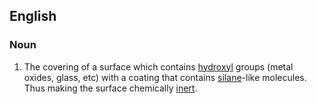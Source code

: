 ==English==
{{wikipedia}}
===Noun===
{{en-noun}}<!--Not sure if countable-->

# {{chemistry}}The covering of a surface which contains [[hydroxyl]] groups (metal oxides, glass, etc) with a coating that contains [[silane]]-like molecules. Thus making the surface chemically [[inert]].
{{anagrams:en/aaiiilnnostz}}